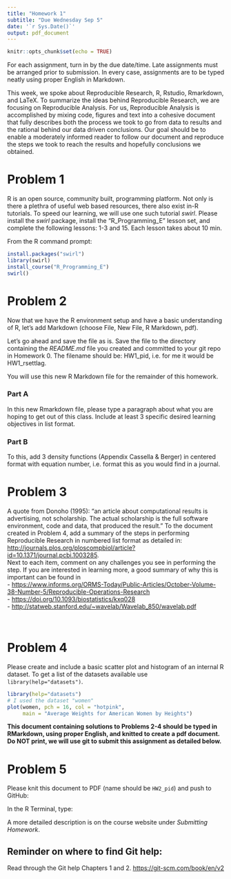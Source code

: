 ```yaml
---
title: "Homework 1"
subtitle: "Due Wednesday Sep 5"
date: '`r Sys.Date()`'
output: pdf_document
---
```


```r
knitr::opts_chunk$set(echo = TRUE)
```

For each assignment, turn in by the due date/time.  Late assignments must be  arranged prior to submission.  In every case, assignments are to be typed neatly using proper English in Markdown.

This week, we spoke about Reproducible Research, R, Rstudio, Rmarkdown, and LaTeX.  To summarize the ideas behind Reproducible Research, we are focusing on Reproducible Analysis.  For us, Reproducible Analysis is accomplished by mixing code, figures and text into a cohesive document that fully describes both the process we took to go from data to results and the rational behind our data driven conclusions.  Our goal should be to enable a moderately informed reader to follow our document and reproduce the steps we took to reach the results and hopefully conclusions we obtained.

# Problem 1

R is an open source, community built, programming platform.  Not only is there a plethra of useful web based resources, there also exist in-R tutorials.  To speed our learning, we will use one such tutorial _swirl_.  Please install the _swirl_ package, install the "R_Programming_E" lesson set, and complete the following lessons: 1-3 and 15.  Each lesson takes about 10 min.  

From the R command prompt:  

```r
install.packages("swirl")  
library(swirl)  
install_course("R_Programming_E")  
swirl()  
```

# Problem 2

Now that we have the R environment setup and have a basic understanding of R, let's add Markdown (choose File, New File, R Markdown, pdf).  

Let's go ahead and save the file as is.  Save the file to the directory containing the *README.md* file you created and committed to your git repo in Homework 0.  The filename should be: HW1_pid, i.e. for me it would be HW1_rsettlag.

You will use this new R Markdown file for the remainder of this homework.

### Part A
In this new Rmarkdown file, please type a paragraph about what you are hoping to get out of this class.  Include at least 3 specific desired learning objectives in list format.  

\fbox{\begin{minipage}{\linewidth}
I have already gone through a lot of trouble getting to this point, and in the process, already learned a lot about GitHub and hot it operates. The followings are the three desired learning objectives I have: 
\begin{itemize}
\item Learn more about GitHub and how it can be useful to me later on. 
\item Learn different R functions and packages that I had not known before. 
\item Familiarize myself with other programming languages, if that is part of the course objective. 
\end{itemize}
\end{minipage}
}

### Part B
To this, add 3 density functions (Appendix Cassella & Berger) in centered format with equation number, i.e. format this as you would find in a journal.  

\fbox{\begin{minipage}{\linewidth}
\textbf{Exponential distribution}
\begin{equation}
f(x|\beta) = \frac{1}{\beta}e^{-\frac{x}{\beta}}, 0 \leq x < \infty, \beta > 0
\end{equation}
\textbf{Lognormal distribution}
\begin{equation}
f(x|\mu, \sigma^2) = \frac{1}{\sqrt{2\pi}\sigma} \frac{e^{-(log x - \mu)^2/(2\sigma^2)}}{x}, 0 \leq x < \infty, -\infty < \mu < \infty
\end{equation}
\textbf{Pareto distribution}
\begin{equation}
f(x | \alpha, \beta) = \frac{\beta \alpha^\beta}{x^{\beta + 1}}, a < x < \infty, \alpha > 0, \beta > 0
\end{equation}
I hope this is good enough. 
\end{minipage}
}

# Problem 3

A quote from Donoho (1995): "an article about computational results is advertising, not scholarship. The actual scholarship is the full software environment, code and data, that produced the result."  To the document created in Problem 4, add a summary of the steps in performing Reproducible Research in numbered list format as detailed in:  
<http://journals.plos.org/ploscompbiol/article?id=10.1371/journal.pcbi.1003285>.  
\newline
Next to each item, comment on any challenges you see in performing the step.  If you are interested in learning more, a good summary of why this is important can be found in  
- <https://www.informs.org/ORMS-Today/Public-Articles/October-Volume-38-Number-5/Reproducible-Operations-Research>  
- <https://doi.org/10.1093/biostatistics/kxq028>  
- <http://statweb.stanford.edu/~wavelab/Wavelab_850/wavelab.pdf>

\fbox{\begin{minipage}{\linewidth}
The following is the list of the steps in performing reproducible research, per Sandve et. al. 
\begin{enumerate}
\item For Every Result, Keep Track of How It Was Produced. I do not see a huge challenge in this unless the methodology that was applied to obtain the result was convoluted and difficult to keep track of, which should not happen in the first place. 
\item Avoid Manual Data Manipulation Steps As Much As Possible. Again, I do not see much controversy here, as we should maintain manual data manipulation to minimum. If there is any challenges I see, it would be what to do in case where all other options have failed to return satisfactory results, and one is tempted to lean to manual data manipulation. 
\item Archive the Exact Versions of All External Programs Used. One possible obstacle I can see is if there is some user agreement clause or for other technical reasons archiving is not permitted or possible, but I do not know how often this is even an issue. I have faced issues with this; scripts I have produced using outdated version of R does not run in newer version. 
\item Version Control All Custom Scripts. I suspect too much of this could compromise efficiency if numerous changes to the programs are required. 
\item Record All Intermediate Results, When Possible in Standardized Formats. I suspect this may become increasingly difficult if obtaining each result requires significant amount of time and computing power, or the size of the output is too huge. This is something I have dealt with as a Master's student. 
\item For Analyses That Include Randomness, Note Underlying Random Seeds. I think this is a smart move, something I should have done while I was working on research projects. There may be challenges of retaining random seeds when multiple different seeds have been applied. 
\item Always Store Raw Data behind Plots. A challenge I can see is in case where contract regarding permissible use of the data has expired, thus would require all raw data to be expunged from the record. This would not be possible anymore. 
\item Generate Hierarchical Analysis Output, Allowing Layers of Increasing Detail to Be Inspected. 
\item Connect Textual Statements to Underlying Results. I believe this is important as it allows for better understanding of the results not only from the readers' perspective, but also from my own. However, sometimes I found too much textual statements could lead to greater confusion. 
\item Provide Public Access to Scripts, Runs, and Results. A challenge is if the user agreement of data denies public access to those. 
\end{enumerate}
\end{minipage}
}
&nbsp; 

# Problem 4

Please create and include a basic scatter plot and histogram of an internal R dataset.  To get a list of the datasets available use `library(help="datasets")`.

```r
library(help="datasets")
# I used the dataset "women"
plot(women, pch = 16, col = "hotpink", 
     main = "Average Weights for American Women by Heights")
```

**This document containing solutions to Problems 2-4 should be typed in RMarkdown, using proper English, and knitted to create a pdf document.  Do NOT print, we will use git to submit this assignment as detailed below.**

# Problem 5
Please knit this document to PDF (name should be `HW2_pid`) and push to GitHub:

In the R Terminal, type:  
\begin{enumerate}
    \item git pull  
    \item git add HW1\_pid.[pR]*  (NOTE: this should add two files)  
    \item git commit -m "final HW2 submission"   
    \item git push
\end{enumerate}

A more detailed description is on the course website under *Submitting Homework*.

## Reminder on where to find Git help:  
Read through the Git help Chapters 1 and 2. <https://git-scm.com/book/en/v2>


